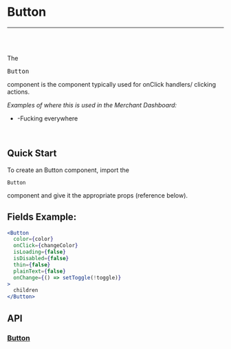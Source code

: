 


<Meta title="Docs|Components/Button" component={Button} decorators={[withKnobs]}/>

# Button

---
<br />
<Story id="examples-components-button--basic" />
<br />


The <pre>Button</pre> component is the component typically used for onClick handlers/ clicking actions.

<em>Examples of where this is used in the Merchant Dashboard:</em>

* -Fucking everywhere

<br />

## Quick Start
To create an Button component, import the <pre>`Button`</pre> component and give it the appropriate props (reference below).


## Fields Example:

```jsx
<Button
  color={color}
  onClick={changeColor}
  isLoading={false}
  isDisabled={false}
  thin={false}
  plainText={false}
  onChange={() => setToggle(!toggle)}
>
  children
</Button>
```

## API
### [Button](https://github.com/tapcartinc/tapcart-dashboard-components/blob/master/lib/components/Button.js)
<Props of={Button} />




